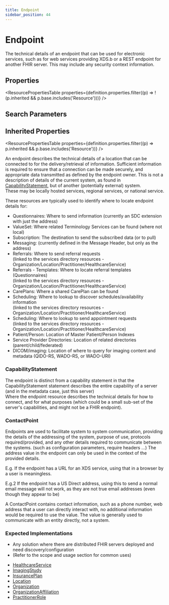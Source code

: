 ```yaml
---
title: Endpoint
sidebar_position: 44
---
```



# Endpoint

The technical details of an endpoint that can be used for electronic services, such as for web services providing XDS.b or a REST endpoint for another FHIR server. This may include any security context information.

<Tabs queryString="section">
  <TabItem value="schema" label="Schema" default>

## Properties

<ResourcePropertiesTable
  properties={definition.properties.filter((p) => !(p.inherited && p.base.includes('Resource')))}
/>

## Search Parameters

<SearchParamsTable searchParams={definition.searchParameters} />

## Inherited Properties

<ResourcePropertiesTable properties={definition.properties.filter((p) => p.inherited && p.base.includes('Resource'))} />

  </TabItem>
  <TabItem value="usage" label="Usage">
<div> <a name="scope"></a>          <p>         An endpoint describes the technical details of a location that can be connected to for the delivery/retrieval of information.         Sufficient information is required to ensure that a connection can be made securely, and appropriate data transmitted as         defined by the endpoint owner. This is not a description of details of the current system, as found in <a href="/docs/api/fhir/resources/capabilitystatement">CapabilityStatement</a>, but of         another (potentially external) system.<br/>         These may be locally hosted services, regional services, or national service.     </p>     <p>       These resources are typically used to identify where to locate endpoint details for:     </p>     <ul>       <li>Questionnaires: Where to send information (currently an SDC extension with just the address)</li>       <li>ValueSet: Where related Terminology Services can be found (where not local)</li>       <li>Subscription: The destination to send the subscribed data (or to pull)</li>       <li>Messaging: (currently defined in the Message Header, but only as the address)</li>       <li>Referrals: Where to send referral requests<br/>           (linked to the services directory resources - <Link to="/docs/api/fhir/resources/organization">Organization</Link>/Location/Practitioner/HealthcareService)</li>       <li>Referrals - Templates: Where to locate referral templates (Questionnaires)<br/>           (linked to the services directory resources - <Link to="/docs/api/fhir/resources/organization">Organization</Link>/Location/Practitioner/HealthcareService)</li>       <li>CarePlans: Where a shared <Link to="/docs/api/fhir/resources/careplan">CarePlan</Link> can be found</li>       <li>Scheduling: Where to lookup to discover schedules/availability information<br/>           (linked to the services directory resources - <Link to="/docs/api/fhir/resources/organization">Organization</Link>/Location/Practitioner/HealthcareService)</li>       <li>Scheduling: Where to lookup to send appointment requests<br/>           (linked to the services directory resources - <Link to="/docs/api/fhir/resources/organization">Organization</Link>/Location/Practitioner/HealthcareService)</li>       <li>Patient/Person: <Link to="/docs/api/fhir/resources/location">Location</Link> of Master <Link to="/docs/api/fhir/resources/patient">Patient</Link>/Person Indexes</li>       <li>Service Provider Directories: <Link to="/docs/api/fhir/resources/location">Location</Link> of related directories (parent/child/federated) </li>   <li>DICOM/imaging: <Link to="/docs/api/fhir/resources/location">Location</Link> of where to query for imaging content and metadata (QIDO-RS, WADO-RS, or WADO-URI)</li>     </ul>   </div>
  </TabItem>
  <TabItem value="relationships" label="Relationships">
<div>      <a name="bnr"></a>  <h3 class="self-link-parent"> <Link to="/docs/api/fhir/resources/capabilitystatement">CapabilityStatement</Link> <a href="/docs/api/fhir/resources/endpoint" title="link to here" class="self-link"></a></h3>     <p>       The endpoint is distinct from a capability statement in that the <Link to="/docs/api/fhir/resources/capabilitystatement">CapabilityStatement</Link> statement describes the entire capability       of a server (and in the metadata case, just this server)<br/>       Where the endpoint resource describes the technical details for how to connect, and for what purposes        (which could be a small sub-set of the server's capabilities, and might not be a FHIR endpoint).     </p> <h3 class="self-link-parent"> <Link to="/docs/api/fhir/datatypes/contactpoint">ContactPoint</Link> <a href="https://www.hl7.org/fhir/endpoint.html#8.9.2.2" title="link to here" class="self-link"></a></h3> <p> <Link to="/docs/api/fhir/resources/endpoint">Endpoints</Link> are used to facilitate system to system communication, providing the details of the addressing of the system, purpose of use,    protocols required/provided, and any other details required to communicate between the systems. (such as configuration parameters,    require headers ...) The address value in the endpoint can only be used in the context of the provided details. </p><p> E.g. If the endpoint has a URL for an XDS service, using that in a browser by a user is meaningless. </p><p> E.g.2 If the endpoint has a US Direct address, using this to send a normal email message will not work, as they are not true email addresses (even though they appear to be) </p><p> A <Link to="/docs/api/fhir/datatypes/contactpoint">ContactPoint</Link> contains contact information, such as a phone number, web address that a user can directly interact with, no additional  information would be required to use the value. The value is generally used to communicate with an entity directly, not a system. </p>   </div>
  </TabItem>
  <TabItem value="backgroundAndContext" label="Background and Context">
<div>  <a name="bnc"></a>         <p>     </p>     <h3 class="self-link-parent"> Expected Implementations <a href="https://www.hl7.org/fhir/endpoint.html#8.9.3.1" title="link to here" class="self-link"></a></h3>     <ul>       <li>Any solution where there are distributed FHIR servers deployed and need discovery/configuration</li>       <li>(Refer to the scope and usage section for common uses)</li>     </ul>   </div>
  </TabItem>
  <TabItem value="referencedBy" label="Referenced By">
<ul><li><a href="/docs/api/fhir/resources/healthcareservice">HealthcareService</a></li>
<li><a href="/docs/api/fhir/resources/imagingstudy">ImagingStudy</a></li>
<li><a href="/docs/api/fhir/resources/insuranceplan">InsurancePlan</a></li>
<li><a href="/docs/api/fhir/resources/location">Location</a></li>
<li><a href="/docs/api/fhir/resources/organization">Organization</a></li>
<li><a href="/docs/api/fhir/resources/organizationaffiliation">OrganizationAffiliation</a></li>
<li><a href="/docs/api/fhir/resources/practitionerrole">PractitionerRole</a></li></ul>
  </TabItem>
</Tabs>
